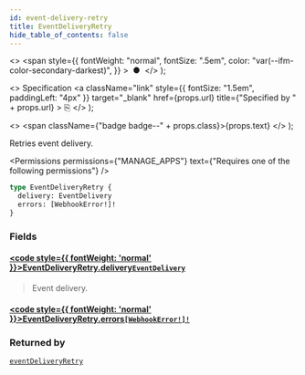 ```yaml
---
id: event-delivery-retry
title: EventDeliveryRetry
hide_table_of_contents: false
---
```


  <>
    <span
      style={{
        fontWeight: "normal",
        fontSize: ".5em",
        color: "var(--ifm-color-secondary-darkest)",
      }}
    >
      &nbsp;●&nbsp;
    </span>
  </>
);

  <>
    Specification
    <a
      className="link"
      style={{ fontSize: "1.5em", paddingLeft: "4px" }}
      target="\_blank"
      href={props.url}
      title={"Specified by " + props.url}
    >
      ⎘
    </a>
  </>
);

  <>
    <span className={"badge badge--" + props.class}>{props.text}</span>
  </>
);

Retries event delivery.

<Permissions
  permissions={"MANAGE_APPS"}
  text={"Requires one of the following permissions"}
/>

```graphql
type EventDeliveryRetry {
  delivery: EventDelivery
  errors: [WebhookError!]!
}
```

### Fields

#### [<code style={{ fontWeight: 'normal' }}>EventDeliveryRetry.<b>delivery</b></code>](#)<Bullet />[`EventDelivery`](../../../api-reference/miscellaneous/objects/event-delivery) <Badge class="secondary" text="object"/>

> Event delivery.

#### [<code style={{ fontWeight: 'normal' }}>EventDeliveryRetry.<b>errors</b></code>](#)<Bullet />[`[WebhookError!]!`](../../../api-reference/webhooks/objects/webhook-error) <Badge class="secondary" text="non-null"/> <Badge class="secondary" text="object"/>

>

### Returned by

[`eventDeliveryRetry`](../../../api-reference/webhooks/mutations/event-delivery-retry) <Badge class="secondary" text="mutation"/>

